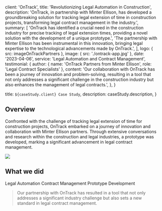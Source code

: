 
  client: 'OnTrack',
  title: 'Revolutionizing Legal Automation in Construction',
  description:
    'OnTrack, in partnership with Minter Ellison, has developed a groundbreaking solution for tracking legal extension of time in construction projects, transforming legal contract management in the industry.',
  summary: [
    'OnTrack has identified a crucial need in the construction industry for precise tracking of legal extension times, providing a novel solution with the development of a unique prototype.',
    'The partnership with Minter Ellison has been instrumental in this innovation, bringing legal expertise to the technological advancements made by OnTrack.',
  ],
  logo: { src: imageOnTrackPartners },
  image: { src: './ontrack-app.jpg' },
  date: '2023-04-06',
  service: 'Legal Automation and Contract Management',
  testimonial: {
    author: { name: 'OnTrack Partners from Minter Ellison', role: 'Legal Contract Specialists' },
    content:
      'Our collaboration with OnTrack has been a journey of innovation and problem-solving, resulting in a tool that not only addresses a significant challenge in the construction industry but also enhances the management of legal contracts.',
  },
}

  title: `${caseStudy.client} Case Study`,
  description: caseStudy.description,
}

## Overview

Confronted with the challenge of tracking legal extension of time for construction projects, OnTrack embarked on a journey of innovation and collaboration with Minter Ellison partners. Through extensive conversations and research within the construction and legal industries, a prototype was developed, marking a significant advancement in legal contract management.

![](./construction-site.jpg)

## What we did

<TagList>
  <TagListItem>Legal Automation</TagListItem>
  <TagListItem>Contract Management</TagListItem>
  <TagListItem>Prototype Development</TagListItem>
</TagList>

<Blockquote
  author={{ name: 'OnTrack Partners from Minter Ellison', role: 'Legal Contract Specialists' }}
  image={{ src: imageOnTrackPartners }}
>
  Our partnership with OnTrack has resulted in a tool that not only addresses a significant industry challenge but also sets a new standard in legal contract management.
</Blockquote>

<StatList>
  <StatListItem value="Increased" label="Efficiency in Legal Processes" />
  <StatListItem value="Enhanced" label="Accuracy in Time Tracking" />
  <StatListItem value="Transformed" label="Contract Management Practices" />
</StatList>
